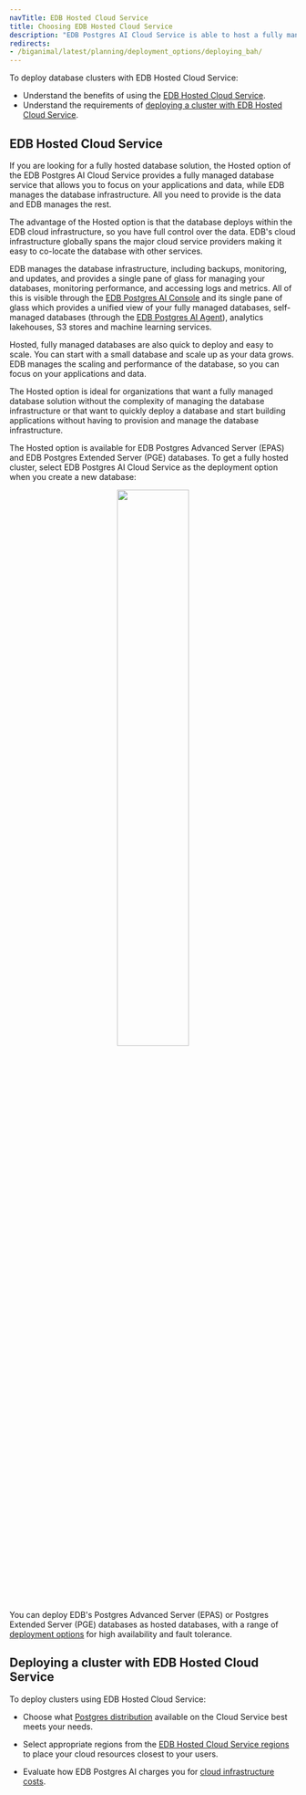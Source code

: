 ```yaml
---
navTitle: EDB Hosted Cloud Service
title: Choosing EDB Hosted Cloud Service
description: "EDB Postgres AI Cloud Service is able to host a fully managed EDB Postgres database in the EDB cloud."
redirects:
- /biganimal/latest/planning/deployment_options/deploying_bah/
---
```


To deploy database clusters with EDB Hosted Cloud Service: 

-   Understand the benefits of using the [EDB Hosted Cloud Service](#edb-hosted-cloud-service). 
-   Understand the requirements of [deploying a cluster with EDB Hosted Cloud Service](#deploying-a-cluster-with-edb-hosted-cloud-service).

## EDB Hosted Cloud Service

If you are looking for a fully hosted database solution, the Hosted option of the EDB Postgres AI Cloud Service provides a fully managed database service that allows you to focus on your applications and data, while EDB manages the database infrastructure. All you need to provide is the data and EDB manages the rest. 

The advantage of the Hosted option is that the database deploys within the EDB cloud infrastructure, so you have full control over the data. EDB's cloud infrastructure globally spans the major cloud service providers making it easy to co-locate the database with other services.

EDB manages the database infrastructure, including backups, monitoring, and updates, and provides a single pane of glass for managing your databases, monitoring performance, and accessing logs and metrics. All of this is visible through the [EDB Postgres AI Console](/edb-postgres-ai/console/) and its single pane of glass which provides a unified view of your fully managed databases, self-managed databases (through the [EDB Postgres AI Agent](/edb-postgres-ai/console/estate/agent/)), analytics lakehouses, S3 stores and machine learning services. 

Hosted, fully managed databases are also quick to deploy and easy to scale. You can start with a small database and scale up as your data grows. EDB manages the scaling and performance of the database, so you can focus on your applications and data.

The Hosted option is ideal for organizations that want a fully managed database solution without the complexity of managing the database infrastructure or that want to quickly deploy a database and start building applications without having to provision and manage the database infrastructure.

The Hosted option is available for EDB Postgres Advanced Server (EPAS) and EDB Postgres Extended Server (PGE) databases. To get a fully hosted cluster, select EDB Postgres AI Cloud Service as the deployment option when you create a new database:

<center>
<a href="../../../images/fullyhosted.svg"><img width="50%" src="../../../images/fullyhosted.svg"/></a>
</center>

You can deploy EDB's Postgres Advanced Server (EPAS) or Postgres Extended Server (PGE) databases as hosted databases, with a range of [deployment options](../choosing_cluster_type/) for high availability and fault tolerance. 

## Deploying a cluster with EDB Hosted Cloud Service

To deploy clusters using EDB Hosted Cloud Service: 

-   Choose what [Postgres distribution](/edb-postgres-ai/cloud-service/getting_started/planning/choosing_postgres_distro/) available on the Cloud Service best meets your needs.

-   Select appropriate regions from the [EDB Hosted Cloud Service regions](/edb-postgres-ai/cloud-service/references/supported_regions/) to place your cloud resources closest to your users. 

-   Evaluate how EDB Postgres AI charges you for [cloud infrastructure costs](/edb-postgres-ai/cloud-service/references/pricing_and_billing/#edb-hosted-cloud-service).
